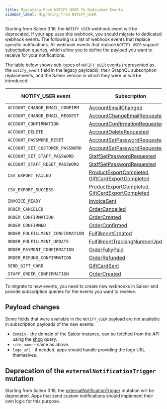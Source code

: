 ```yaml
---
title: Migrating From NOTIFY_USER To Dedicated Events
sidebar_label: Migrating from NOTIFY_USER
---
```


Starting from Saleor 3.16, the `NOTIFY_USER` webhook event will be deprecated. If your app uses this webhook, you should migrate to dedicated webhook events. The following is a list of webhook events that replace specific notifications. All webhook events that replace `NOTIFY_USER` support [subscription queries](developer/extending/webhooks/subscription-webhook-payloads.mdx#custom-payloads), which allow you to define the payload you want to receive for your notifications.

The table below shows sub-types of `NOTIFY_USER` events (represented as the `notify_event` field in the legacy payloads), their GraphQL subscription replacements, and the Saleor version in which they were or will be introduced.

| NOTIFY_USER event                | Subscription                                                                                                                                                                      | Saleor version |
| -------------------------------- | --------------------------------------------------------------------------------------------------------------------------------------------------------------------------------- | -------------- |
| `ACCOUNT_CHANGE_EMAIL_CONFIRM`   | [AccountEmailChanged](api-reference/users/objects/account-email-changed.mdx)                                                                                                      | 3.15           |
| `ACCOUNT_CHANGE_EMAIL_REQUEST`   | [AccountChangeEmailRequested](api-reference/users/objects/account-change-email-requested.mdx)                                                                                     | 3.15           |
| `ACCOUNT_CONFIRMATION`           | [AccountConfirmationRequested](api-reference/users/objects/account-confirmation-requested.mdx)                                                                                    | 3.15           |
| `ACCOUNT_DELETE`                 | [AccountDeleteRequested](api-reference/users/objects/account-delete-requested.mdx)                                                                                                | 3.15           |
| `ACCOUNT_PASSWORD_RESET`         | [AccountSetPasswordRequested](api-reference/users/objects/account-set-password-requested.mdx)                                                                                     | 3.15           |
| `ACCOUNT_SET_CUSTOMER_PASSWORD`  | [AccountSetPasswordRequested](api-reference/users/objects/account-set-password-requested.mdx)                                                                                     | 3.15           |
| `ACCOUNT_SET_STAFF_PASSWORD`     | [StaffSetPasswordRequested](api-reference/users/objects/staff-set-password-requested.mdx)                                                                                         | 3.15           |
| `ACCOUNT_STAFF_RESET_PASSWORD`   | [StaffSetPasswordRequested](api-reference/users/objects/staff-set-password-requested.mdx)                                                                                         | 3.15           |
| `CSV_EXPORT_FAILED`              | [ProductExportCompleted](api-reference/products/objects/product-export-completed.mdx), [GiftCardExportCompleted](api-reference/gift-cards/objects/gift-card-export-completed.mdx) | 3.16           |
| `CSV_EXPORT_SUCCESS`             | [ProductExportCompleted](api-reference/products/objects/product-export-completed.mdx), [GiftCardExportCompleted](api-reference/gift-cards/objects/gift-card-export-completed.mdx) | 3.16           |
| `INVOICE_READY`                  | [InvoiceSent](api-reference/orders/objects/invoice-sent.mdx)                                                                                                                      | 3.2            |
| `ORDER_CANCELED`                 | [OrderCancelled](api-reference/orders/objects/order-cancelled.mdx)                                                                                                                | 3.2            |
| `ORDER_CONFIRMATION`             | [OrderCreated](api-reference/orders/objects/order-created.mdx)                                                                                                                    | 3.2            |
| `ORDER_CONFIRMED`                | [OrderConfirmed](api-reference/orders/objects/order-confirmed.mdx)                                                                                                                | 3.2            |
| `ORDER_FULFILLMENT_CONFIRMATION` | [FulfillmentCreated](api-reference/orders/objects/fulfillment-created.mdx)                                                                                                        | 3.4            |
| `ORDER_FULFILLMENT_UPDATE`       | [FulfillmentTrackingNumberUpdated](api-reference/orders/objects/fulfillment-tracking-number-updated.mdx)                                                                          | 3.16           |
| `ORDER_PAYMENT_CONFIRMATION`     | [OrderFullyPaid](api-reference/orders/objects/order-fully-paid.mdx)                                                                                                               | 3.2            |
| `ORDER_REFUND_CONFIRMATION`      | [OrderRefunded](api-reference/orders/objects/order-refunded.mdx)                                                                                                                  | 3.14           |
| `SEND_GIFT_CARD`                 | [GiftCardSent](api-reference/gift-cards/objects/gift-card-sent.mdx)                                                                                                               | 3.13           |
| `STAFF_ORDER_CONFIRMATION`       | [OrderCreated](api-reference/orders/objects/order-created.mdx)                                                                                                                    | 3.2            |

To migrate to new events, you need to create new webhooks in Saleor and provide subscription queries for the events you want to receive.

## Payload changes

Some fields that were available in the `NOTIFY_USER` payload are not available in subscription payloads of the new events:

- `domain` - the domain of the Saleor instance, can be fetched from the API using the [shop](api-reference/miscellaneous/queries/shop.mdx) query.
- `site_name` - same as above.
- `logo_url` - if needed, apps should handle providing the logo URL themselves.

## Deprecation of the `externalNotificationTrigger` mutation

Starting from Saleor 3.16, the [externalNotificationTrigger](api-reference/miscellaneous/objects/external-notification-trigger.mdx) mutation will be deprecated. Apps that send custom notifications should implement their own logic for this purpose.
